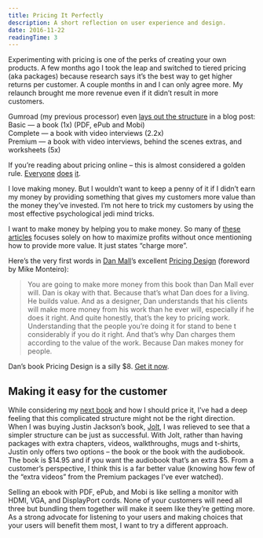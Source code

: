```yaml
---
title: Pricing It Perfectly
description: A short reflection on user experience and design.
date: 2016-11-22
readingTime: 3
---
```


Experimenting with pricing is one of the perks of creating your own products. A few months ago I took the leap and switched to tiered pricing (aka packages) because research says it’s the best way to get higher returns per customer. A couple months in and I can only agree more. My relaunch brought me more revenue even if it didn’t result in more customers.

Gumroad (my previous processor) even <a href="https://gumroad.com/resource-center/pricing-your-product" target="_blank">lays out the structure</a> in a blog post:<br>
Basic — a book (1x) (PDF, ePub and Mobi)<br>
Complete — a book with video interviews (2.2x)<br>
Premium — a book with video interviews, behind the scenes extras, and worksheets (5x)

If you’re reading about pricing online &#8211; this is almost considered a golden rule. <a href="https://casjam.com/design-for-conversions/#pricing" target="_blank">Everyone</a> <a href="https://hellowebapp.com/order/" target="_blank">does</a> <a href="http://nathanbarry.com/authority/#packages" target="_blank">it</a>.

I love making money. But I wouldn’t want to keep a penny of it if I didn’t earn my money by providing something that gives my customers more value than the money they’ve invested. I’m not here to trick my customers by using the most effective psychological jedi mind tricks.

I want to make money by helping you to make money. So many of <a href="http://blog.asmartbear.com/selling-ebook.html" target="_blank">these articles</a> focuses solely on how to maximize profits without once mentioning how to provide more value. It just states “charge more”.

Here’s the very first words in <a href="http://danielmall.com" target="_blank">Dan Mall</a>’s excellent <a href="https://abookapart.com/products/pricing-design" target="_blank">Pricing Design</a> (foreword by Mike Monteiro):

> You are going to make more money from this book than Dan Mall ever will. Dan is okay with that. Because that’s what Dan does for a living. He builds value. And as a designer, Dan understands that his clients will make more money from his work than he ever will, especially if he does it right. And quite honestly, that’s the key to pricing work. Understanding that the people you’re doing it for stand to bene t considerably if you do it right. And that’s why Dan charges them according to the value of the work. Because Dan makes money for people.

Dan’s book Pricing Design is a silly $8. <a href="https://abookapart.com/products/pricing-design" target="_blank">Get it now</a>.

## Making it easy for the customer

While considering my <a href="/masteringfreelance/" target="_blank">next book</a> and how I should price it, I’ve had a deep feeling that this complicated structure might not be the right direction. When I was buying Justin Jackson’s book, <a href="https://justinjackson.ca/jolt/" target="_blank">Jolt</a>, I was relieved to see that a simpler structure can be just as successful. With Jolt, rather than having packages with extra chapters, videos, walkthroughs, mugs and t-shirts, Justin only offers two options &#8211; the book or the book with the audiobook. The book is $14.95 and if you want the audiobook that’s an extra $5. From a customer’s perspective, I think this is a far better value (knowing how few of the “extra videos” from the Premium packages I’ve ever watched).

Selling an ebook with PDF, ePub, and Mobi is like selling a monitor with HDMI, VGA, and DisplayPort cords. None of your customers will need all three but bundling them together will make it seem like they’re getting more. As a strong advocate for listening to your users and making choices that your users will benefit them most, I want to try a different approach.